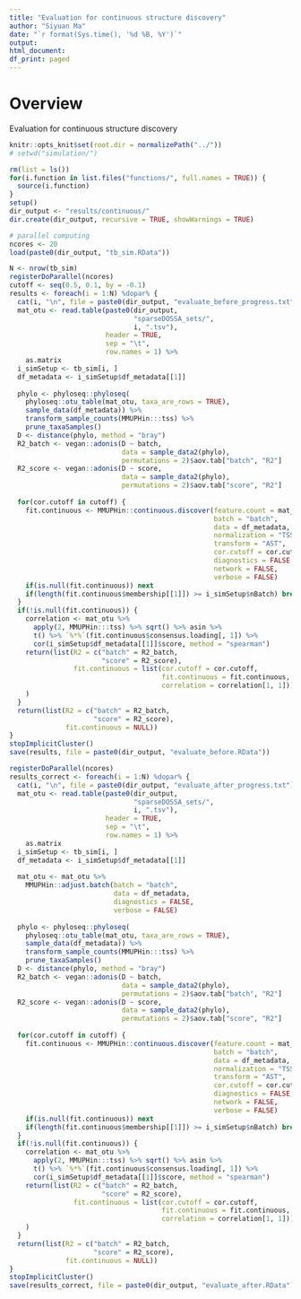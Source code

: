```yaml
---
title: "Evaluation for continuous structure discovery"
author: "Siyuan Ma"
date: "`r format(Sys.time(), '%d %B, %Y')`"
output:
html_document:
df_print: paged
---
```

# Overview
Evaluation for continuous structure discovery

```r
knitr::opts_knit$set(root.dir = normalizePath("../"))
# setwd("simulation/")
```
```r
rm(list = ls())
for(i.function in list.files("functions/", full.names = TRUE)) {
  source(i.function)
}
setup()
dir_output <- "results/continuous/"
dir.create(dir_output, recursive = TRUE, showWarnings = TRUE)
```

```r
# parallel computing
ncores <- 20
load(paste0(dir_output, "tb_sim.RData"))
```

```r
N <- nrow(tb_sim)
registerDoParallel(ncores)
cutoff <- seq(0.5, 0.1, by = -0.1)
results <- foreach(i = 1:N) %dopar% {
  cat(i, "\n", file = paste0(dir_output, "evaluate_before_progress.txt"), append = TRUE)
  mat_otu <- read.table(paste0(dir_output,
                               "sparseDOSSA_sets/",
                               i, ".tsv"),
                        header = TRUE,
                        sep = "\t",
                        row.names = 1) %>% 
    as.matrix
  i_simSetup <- tb_sim[i, ]
  df_metadata <- i_simSetup$df_metadata[[1]]
  
  phylo <- phyloseq::phyloseq(
    phyloseq::otu_table(mat_otu, taxa_are_rows = TRUE),
    sample_data(df_metadata)) %>%
    transform_sample_counts(MMUPHin:::tss) %>%
    prune_taxaSamples()
  D <- distance(phylo, method = "bray")
  R2_batch <- vegan::adonis(D ~ batch,
                            data = sample_data2(phylo),
                            permutations = 2)$aov.tab["batch", "R2"]
  R2_score <- vegan::adonis(D ~ score,
                            data = sample_data2(phylo),
                            permutations = 2)$aov.tab["score", "R2"]
  
  for(cor.cutoff in cutoff) {
    fit.continuous <- MMUPHin::continuous.discover(feature.count = mat_otu,
                                                   batch = "batch",
                                                   data = df_metadata,
                                                   normalization = "TSS",
                                                   transform = "AST",
                                                   cor.cutoff = cor.cutoff,
                                                   diagnostics = FALSE,
                                                   network = FALSE,
                                                   verbose = FALSE)
    if(is.null(fit.continuous)) next
    if(length(fit.continuous$membership[[1]]) >= i_simSetup$nBatch) break
  }
  if(!is.null(fit.continuous)) {
    correlation <- mat_otu %>% 
      apply(2, MMUPHin:::tss) %>% sqrt() %>% asin %>% 
      t() %>% `%*%`(fit.continuous$consensus.loading[, 1]) %>% 
      cor(i_simSetup$df_metadata[[1]]$score, method = "spearman")
    return(list(R2 = c("batch" = R2_batch,
                       "score" = R2_score),
                fit.continuous = list(cor.cutoff = cor.cutoff,
                                      fit.continuous = fit.continuous,
                                      correlation = correlation[1, 1]))
    )
  }
  return(list(R2 = c("batch" = R2_batch,
                     "score" = R2_score),
              fit.continuous = NULL))
}
stopImplicitCluster()
save(results, file = paste0(dir_output, "evaluate_before.RData"))
```

```r
registerDoParallel(ncores)
results_correct <- foreach(i = 1:N) %dopar% {
  cat(i, "\n", file = paste0(dir_output, "evaluate_after_progress.txt"), append = TRUE)
  mat_otu <- read.table(paste0(dir_output,
                               "sparseDOSSA_sets/",
                               i, ".tsv"),
                        header = TRUE,
                        sep = "\t",
                        row.names = 1) %>% 
    as.matrix
  i_simSetup <- tb_sim[i, ]
  df_metadata <- i_simSetup$df_metadata[[1]]
  
  mat_otu <- mat_otu %>% 
    MMUPHin::adjust.batch(batch = "batch", 
                          data = df_metadata,
                          diagnostics = FALSE, 
                          verbose = FALSE)
  
  phylo <- phyloseq::phyloseq(
    phyloseq::otu_table(mat_otu, taxa_are_rows = TRUE),
    sample_data(df_metadata)) %>%
    transform_sample_counts(MMUPHin:::tss) %>%
    prune_taxaSamples()
  D <- distance(phylo, method = "bray")
  R2_batch <- vegan::adonis(D ~ batch,
                            data = sample_data2(phylo),
                            permutations = 2)$aov.tab["batch", "R2"]
  R2_score <- vegan::adonis(D ~ score,
                            data = sample_data2(phylo),
                            permutations = 2)$aov.tab["score", "R2"]
  
  for(cor.cutoff in cutoff) {
    fit.continuous <- MMUPHin::continuous.discover(feature.count = mat_otu,
                                                   batch = "batch",
                                                   data = df_metadata,
                                                   normalization = "TSS",
                                                   transform = "AST",
                                                   cor.cutoff = cor.cutoff,
                                                   diagnostics = FALSE,
                                                   network = FALSE,
                                                   verbose = FALSE)
    if(is.null(fit.continuous)) next
    if(length(fit.continuous$membership[[1]]) >= i_simSetup$nBatch) break
  }
  if(!is.null(fit.continuous)) {
    correlation <- mat_otu %>% 
      apply(2, MMUPHin:::tss) %>% sqrt() %>% asin %>% 
      t() %>% `%*%`(fit.continuous$consensus.loading[, 1]) %>% 
      cor(i_simSetup$df_metadata[[1]]$score, method = "spearman")
    return(list(R2 = c("batch" = R2_batch,
                       "score" = R2_score),
                fit.continuous = list(cor.cutoff = cor.cutoff,
                                      fit.continuous = fit.continuous,
                                      correlation = correlation[1, 1]))
    )
  }
  return(list(R2 = c("batch" = R2_batch,
                     "score" = R2_score),
              fit.continuous = NULL))
}
stopImplicitCluster()
save(results_correct, file = paste0(dir_output, "evaluate_after.RData"))
```

